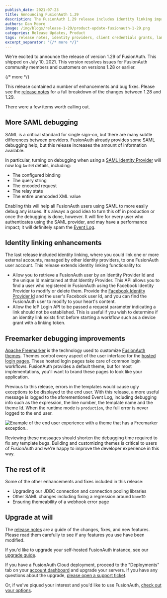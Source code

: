 ```yaml
---
publish_date: 2021-07-23 
title: Announcing FusionAuth 1.29
description: The FusionAuth 1.29 release includes identity linking improvements, better SAML and Freemarker debugging, and more.
authors: Dan Moore
image: /img/blogs/release-1-29/product-update-fusionauth-1-29.png
categories: Release Updates, Product
tags: release notes, identity providers, client credentials grants, lambda, gaming
excerpt_separator: "{/* more */}"
---
```


We're excited to announce the release of version 1.29 of FusionAuth. This shipped on July 10, 2021. This version resolves issues for FusionAuth community members and customers on versions 1.28 or earlier. 

{/* more */}

This release contained a number of enhancements and bug fixes. Please see the [release notes](/docs/release-notes/#version-1-29-0) for a full breakdown of the changes between 1.28 and 1.29. 

There were a few items worth calling out.

## More SAML debugging

SAML is a critical standard for single sign-on, but there are many subtle differences between providers. FusionAuth already provides some SAML debugging help, but this release increases the amount of information available. 

In particular, turning on debugging when using a [SAML Identity Provider](/docs/lifecycle/authenticate-users/identity-providers/samlv2/) will now log `AuthN` details, including:

* The configured binding 
* The query string
* The encoded request
* The relay state
* The entire unencoded XML value

Enabling this will help all FusionAuth users using SAML to more easily debug any issues. It's always a good idea to turn this off in production or once the debugging is done, however. It will fire for every user who authenticates using the SAML provider, and may have a performance impact; it will definitely spam the [Event Log](/docs/v1/tech/admin-guide/troubleshooting#event-log).

## Identity linking enhancements

The last release included identity linking, where you could link one or more external accounts, managed by other identity providers, to one FusionAuth user account. This release extends identity linking functionality to:

* Allow you to retrieve a FusionAuth user by an Identity Provider Id and the unique Id maintained at that Identity Provider. This API allows you to find a user who registered in FusionAuth using the Facebook Identity Provider to modify or delete them. Provide the [Facebook Identity Provider Id](/docs/v1/tech/apis/identity-providers/facebook) and the user's Facebook user Id, and you can find the FusionAuth user to modify to your heart's content.
* Allow the IdP Login API to be passed a request parameter indicating a link should not be established. This is useful if you wish to determine if an identity link exists first before starting a workflow such as a device grant with a linking token.

## Freemarker debugging improvements

[Apache Freemarker](https://freemarker.apache.org/) is the technology used to customize [FusionAuth themes](/docs/v1/tech/themes/). Themes control every aspect of the user interface for the [hosted login pages](/docs/v1/tech/core-concepts/integration-points#hosted-login-pages). These hosted login pages take care of common login workflows. FusionAuth provides a default theme, but for most implementations, you'll want to brand these pages to look like your application.

Previous to this release, errors in the templates would cause ugly exceptions to be displayed to the end user. With this release, a more useful message is logged to the aforementioned Event Log, including debugging info such as the expression, the line number, the template name and the theme Id. When the runtime mode is `production`, the full error is never logged to the end user.

![Example of the end user experience with a theme that has a Freemarker exception..](/img/blogs/release-1-29/freemarker-exception.png)

Reviewing these messages should shorten the debugging time required to fix any template bugs. Building and customizing themes is critical to users of FusionAuth and we're happy to improve the developer experience in this way.

## The rest of it

Some of the other enhancements and fixes included in this release:

* Upgrading our JDBC connection and connection pooling libraries
* Other SAML changes including fixing a regression around `NameID`
* Ensuring themeability of a webhook error page

## Upgrade at will

The [release notes](/docs/release-notes/#version-1-29-0) are a guide of the changes, fixes, and new features. Please read them carefully to see if any features you use have been modified.

If you'd like to upgrade your self-hosted FusionAuth instance, see our [upgrade guide](/docs/v1/tech/admin-guide/upgrade). 

If you have a FusionAuth Cloud deployment, proceed to the "Deployments" tab on your <a href="https://account.fusionauth.io/account/deployment/" target="_blank">account dashboard</a> and upgrade your servers. If you have any questions about the upgrade, <a href="https://account.fusionauth.io/account/support/" target="_blank">please open a support ticket</a>.

Or, if we've piqued your interest and you'd like to use FusionAuth, [check out your options](/pricing).

